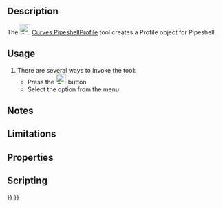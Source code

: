 <languages/>
<translate>

<!--T:1-->
{{Docnav
|[[Curves_ProfileSupport|ProfileSupport]]
|[[Curves_Pipeshell|Pipeshell]]
|[[Curves_Workbench|Curves]]
|IconL=Curves_ProfileSupport.svg
|IconR=Curves_Pipeshell.svg
|IconC=Curves_workbench_icon.svg
}}

<!--T:2-->
{{GuiCommand
|Name=Curves PipeshellProfile
|MenuLocation=Surfaces → Pipeshell profile
|Workbenches=[[Curves_Workbench|Curves]]
|SeeAlso=[[Curves_Pipeshell|Curves Pipeshell]]
}}

==Description== <!--T:3-->

<!--T:4-->
The [[Image:Curves_PipeshellProfile.svg|24px]] [[Curves_PipeshellProfile|Curves PipeshellProfile]] tool creates a Profile object for Pipeshell.

==Usage== <!--T:5-->

<!--T:6-->
# There are several ways to invoke the tool:
#* Press the [[Image:Curves_PipeshellProfile.svg|24px]] button
#* Select the {{MenuCommand|Surfaces → Pipeshell profile}} option from the menu


==Notes== <!--T:7-->


==Limitations== <!--T:8-->


==Properties== <!--T:9-->


==Scripting== <!--T:10-->


<!--T:11-->
{{Docnav
|[[Curves_ProfileSupport|ProfileSupport]]
|[[Curves_Pipeshell|Pipeshell]]
|[[Curves_Workbench|Curves]]
|IconL=Curves_ProfileSupport.svg
|IconR=Curves_Pipeshell.svg
|IconC=Curves_workbench_icon.svg
}}

</translate>
{{Curves Tools navi{{#translation:}}}}
{{Userdocnavi{{#translation:}}}}